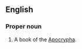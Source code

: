 {{rfd|en}}
==English==
{{swp}}

===Proper noun===
{{en-prop|head={{1|song}} of the {{1|three}} {{1|holy}} [[child|Children]]}}

# {{lb|en|biblical}} A book of the [[Apocrypha]].